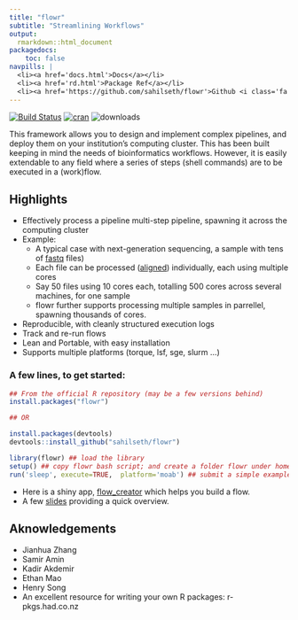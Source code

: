 ```yaml
---
title: "flowr"
subtitle: "Streamlining Workflows"
output: 
  rmarkdown::html_document
packagedocs:
    toc: false
navpills: |
  <li><a href='docs.html'>Docs</a></li>
  <li><a href='rd.html'>Package Ref</a></li>
  <li><a href='https://github.com/sahilseth/flowr'>Github <i class='fa fa-github'></i></a></li>
---
```



[![Build Status](https://travis-ci.org/sahilseth/flowr.png?branch=master)](https://travis-ci.org/sahilseth/flowr)
[![cran](http://www.r-pkg.org/badges/version/flowr)](http://cran.rstudio.com/web/packages/flowr/index.html)
![downloads](http://cranlogs.r-pkg.org/badges/grand-total/flowr)


This framework allows you to design and implement complex pipelines, and
deploy them on your institution's computing cluster. This has been built
keeping in mind the needs of bioinformatics workflows. However, it is
easily extendable to any field where a series of steps (shell commands)
are to be executed in a (work)flow.

Highlights
----------

- Effectively process a pipeline multi-step pipeline, spawning it
across the computing cluster
- Example:
	- A typical case with next-generation sequencing, a sample
    with tens of
    [fastq](http://en.wikipedia.org/wiki/FASTQ_format) files)
	- Each file can be processed
     ([aligned](http://en.wikipedia.org/wiki/Sequence_alignment))
     individually, each using multiple cores
	- Say 50 files using 10 cores each, totalling 500 cores across
     several machines, for one sample
	- flowr further supports processing multiple samples in
        parrellel, spawning thousands of cores.
-   Reproducible, with cleanly structured execution logs
-   Track and re-run flows
-   Lean and Portable, with easy installation
-   Supports multiple platforms (torque, lsf, sge, slurm ...)

### A few lines, to get started:

``` r
## From the official R repository (may be a few versions behind)
install.packages("flowr")

## OR

install.packages(devtools)
devtools::install_github("sahilseth/flowr")

library(flowr) ## load the library
setup() ## copy flowr bash script; and create a folder flowr under home.
run('sleep', execute=TRUE,  platform='moab') ## submit a simple example
```

-   Here is a shiny app,
    [flow\_creator](https://sseth.shinyapps.io/flow_creator) which helps
    you build a flow.
-   A few [slides](http://sahilseth.github.io/slides/flowrintro)
    providing a quick overview.



Aknowledgements
---------------

-   Jianhua Zhang
-   Samir Amin
-   Kadir Akdemir
-   Ethan Mao
-   Henry Song
-   An excellent resource for writing your own R packages:
    r-pkgs.had.co.nz

<!--why this license http://kbroman.org/pkg_primer/pages/licenses.html -->
